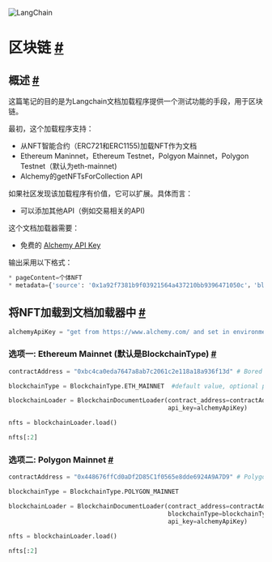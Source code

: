 

<Head>
  <script>
    {
      `(function() {
         var _hmt = _hmt || [];
(function() {
  var hm = document.createElement("script");
  hm.src = "https://hm.baidu.com/hm.js?e60fb290e204e04c5cb6f79b0ac1e697";
  var s = document.getElementsByTagName("script")[0]; 
  s.parentNode.insertBefore(hm, s);
})();
       })();`
    }
  </script>
</Head>

![LangChain](https://pica.zhimg.com/50/v2-56e8bbb52aa271012541c1fe1ceb11a2_r.gif)




区块链
 [#](#blockchain "Permalink to this headline")
===========================================================




 概述
 [#](#overview "Permalink to this headline")
-------------------------------------------------------



 这篇笔记的目的是为Langchain文档加载程序提供一个测试功能的手段，用于区块链。
 



 最初，这个加载程序支持：
 


* 从NFT智能合约（ERC721和ERC1155)加载NFT作为文档
* Ethereum Maninnet，Ethereum Testnet，Polgyon Mainnet，Polygon Testnet（默认为eth-mainnet)
* Alchemy的getNFTsForCollection API



 如果社区发现该加载程序有价值，它可以扩展。具体而言：
 


* 可以添加其他API（例如交易相关的API)



 这个文档加载器需要：
 


* 免费的 [Alchemy API Key](https://www.alchemy.com/)



 输出采用以下格式：
 

```python
* pageContent=个体NFT
* metadata={'source': '0x1a92f7381b9f03921564a437210bb9396471050c'，'blockchain': 'eth-mainnet'，'tokenId': '0x15'}
```




 将NFT加载到文档加载器中
 [#](#load-nfts-into-document-loader "Permalink to this headline")
---------------------------------------------------------------------------------------------------






```python
alchemyApiKey = "get from https://www.alchemy.com/ and set in environment variable ALCHEMY_API_KEY"

```







###  选项一: Ethereum Mainnet (默认是BlockchainType) [#](#option-1-ethereum-mainnet-default-blockchaintype "Permalink to this headline")







```python
contractAddress = "0xbc4ca0eda7647a8ab7c2061c2e118a18a936f13d" # Bored Ape Yacht Club contract address

blockchainType = BlockchainType.ETH_MAINNET  #default value, optional parameter

blockchainLoader = BlockchainDocumentLoader(contract_address=contractAddress,
                                            api_key=alchemyApiKey)

nfts = blockchainLoader.load()

nfts[:2]

```







###  选项二:  Polygon Mainnet [#](#option-2-polygon-mainnet "Permalink to this headline")







```python
contractAddress = "0x448676ffCd0aDf2D85C1f0565e8dde6924A9A7D9" # Polygon Mainnet contract address

blockchainType = BlockchainType.POLYGON_MAINNET 

blockchainLoader = BlockchainDocumentLoader(contract_address=contractAddress, 
                                            blockchainType=blockchainType, 
                                            api_key=alchemyApiKey)

nfts = blockchainLoader.load()

nfts[:2]

```









